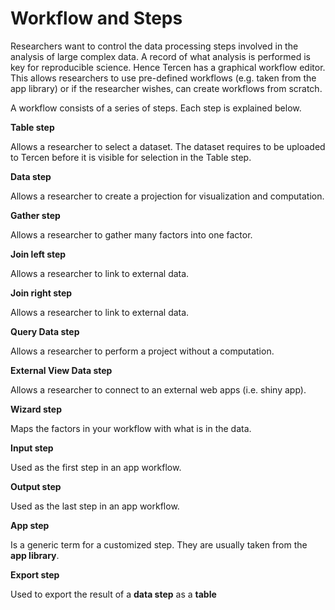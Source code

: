 # Workflow and Steps {#workflow-and-steps}
Researchers want to control the data processing steps involved in the analysis of large complex data. A record of what analysis is performed is key for reproducible science. Hence Tercen has a graphical workflow editor. This allows researchers to use pre-defined workflows (e.g. taken from the app library) or if the researcher wishes, can create workflows from scratch.

A workflow consists of a series of steps. Each step is explained below.

__Table step__

Allows a researcher to select a dataset. The dataset requires to be uploaded to Tercen before it is visible for selection in the Table step.

__Data step__

Allows a researcher to create a projection for visualization and computation. 

__Gather step__

Allows a researcher to gather many factors into one factor.

__Join left step__

Allows a researcher to link to external data.

__Join right step__

Allows a researcher to link to external data.

__Query Data step__

Allows a researcher to perform a project without a computation.

__External View Data step__

Allows a researcher to connect to an external web apps (i.e. shiny app).

__Wizard step__

Maps the factors in your workflow with what is in the data.

__Input step__

Used as the first step in an app workflow.

__Output step__

Used as the last step in an app workflow.

__App step__

Is a generic term for a customized step. They are usually taken from the __app library__.

__Export step__

Used to export the result of a __data step__ as a __table__
